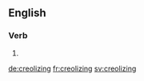 
==English==

===Verb===
{{head|en|present participle}}

# {{present participle of|creolize|lang=en|nocat=1}}

[[de:creolizing]]
[[fr:creolizing]]
[[sv:creolizing]]